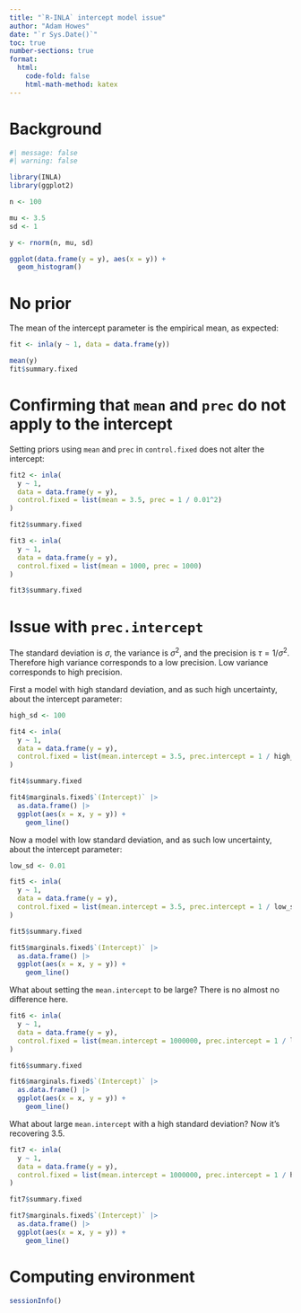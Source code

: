 ```yaml
---
title: "`R-INLA` intercept model issue"
author: "Adam Howes"
date: "`r Sys.Date()`"
toc: true
number-sections: true
format: 
  html: 
    code-fold: false
    html-math-method: katex
---
```


# Background

```r
#| message: false
#| warning: false

library(INLA)
library(ggplot2)

n <- 100

mu <- 3.5
sd <- 1

y <- rnorm(n, mu, sd)

ggplot(data.frame(y = y), aes(x = y)) +
  geom_histogram()
```

# No prior

The mean of the intercept parameter is the empirical mean, as expected:

```r
fit <- inla(y ~ 1, data = data.frame(y))

mean(y)
fit$summary.fixed
```

# Confirming that `mean` and `prec` do not apply to the intercept

Setting priors using `mean` and `prec` in `control.fixed` does not alter the intercept:

```r
fit2 <- inla(
  y ~ 1,
  data = data.frame(y = y),
  control.fixed = list(mean = 3.5, prec = 1 / 0.01^2)
)

fit2$summary.fixed

fit3 <- inla(
  y ~ 1,
  data = data.frame(y = y),
  control.fixed = list(mean = 1000, prec = 1000)
)

fit3$summary.fixed
```

# Issue with `prec.intercept`

The standard deviation is $\sigma$, the variance is $\sigma^2$, and the precision is $\tau = 1 / \sigma^2$.
Therefore high variance corresponds to a low precision.
Low variance corresponds to high precision.

First a model with high standard deviation, and as such high uncertainty, about the intercept parameter:

```r
high_sd <- 100

fit4 <- inla(
  y ~ 1,
  data = data.frame(y = y),
  control.fixed = list(mean.intercept = 3.5, prec.intercept = 1 / high_sd^2)
)

fit4$summary.fixed

fit4$marginals.fixed$`(Intercept)` |>
  as.data.frame() |>
  ggplot(aes(x = x, y = y)) +
    geom_line()
```

Now a model with low standard deviation, and as such low uncertainty, about the intercept parameter:

```r
low_sd <- 0.01

fit5 <- inla(
  y ~ 1,
  data = data.frame(y = y),
  control.fixed = list(mean.intercept = 3.5, prec.intercept = 1 / low_sd^2)
)

fit5$summary.fixed

fit5$marginals.fixed$`(Intercept)` |>
  as.data.frame() |>
  ggplot(aes(x = x, y = y)) +
    geom_line()
```

What about setting the `mean.intercept` to be large? There is no almost no difference here.

```r
fit6 <- inla(
  y ~ 1,
  data = data.frame(y = y),
  control.fixed = list(mean.intercept = 1000000, prec.intercept = 1 / low_sd^2)
)

fit6$summary.fixed

fit6$marginals.fixed$`(Intercept)` |>
  as.data.frame() |>
  ggplot(aes(x = x, y = y)) +
    geom_line()
```

What about large `mean.intercept` with a high standard deviation? Now it's recovering 3.5.

```r
fit7 <- inla(
  y ~ 1,
  data = data.frame(y = y),
  control.fixed = list(mean.intercept = 1000000, prec.intercept = 1 / high_sd^2)
)

fit7$summary.fixed

fit7$marginals.fixed$`(Intercept)` |>
  as.data.frame() |>
  ggplot(aes(x = x, y = y)) +
    geom_line()
```

# Computing environment

```r
sessionInfo()
```